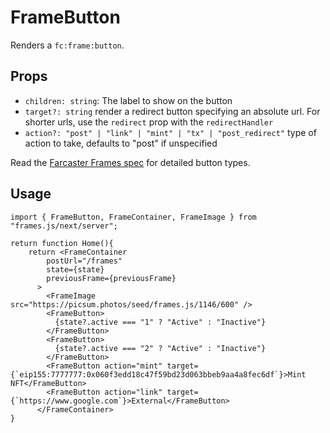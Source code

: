 # FrameButton

Renders a `fc:frame:button`.

## Props

- `children: string`: The label to show on the button
- `target?: string` render a redirect button specifying an absolute url. For shorter urls, use the `redirect` prop with the `redirectHandler`
- `action?: "post" | "link" | "mint" | "tx" | "post_redirect"` type of action to take, defaults to "post" if unspecified

Read the [Farcaster Frames spec](https://docs.farcaster.xyz/reference/frames/spec#handling-clicks) for detailed button types.

## Usage

```tsx [./app/page.tsx]
import { FrameButton, FrameContainer, FrameImage } from "frames.js/next/server";

return function Home(){
    return <FrameContainer
        postUrl="/frames"
        state={state}
        previousFrame={previousFrame}
      >
        <FrameImage src="https://picsum.photos/seed/frames.js/1146/600" />
        <FrameButton>
          {state?.active === "1" ? "Active" : "Inactive"}
        </FrameButton>
        <FrameButton>
          {state?.active === "2" ? "Active" : "Inactive"}
        </FrameButton>
        <FrameButton action="mint" target={`eip155:7777777:0x060f3edd18c47f59bd23d063bbeb9aa4a8fec6df`}>Mint NFT</FrameButton>
        <FrameButton action="link" target={`https://www.google.com`}>External</FrameButton>
      </FrameContainer>
}
```
